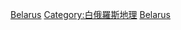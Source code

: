 {{Catnav|頁面分類|地理|国家|欧洲国家|白俄羅斯}}
{{Catnav|頁面分類|各種主題的頁面分類|類型|公園類型|國家公園}}
{{Commonscat|National parks of Belarus}}

[[Category:歐洲國家公園|Belarus]]
[[Category:白俄羅斯地理|Category:白俄羅斯地理]]
[[Category:各国国家公园|Belarus]]